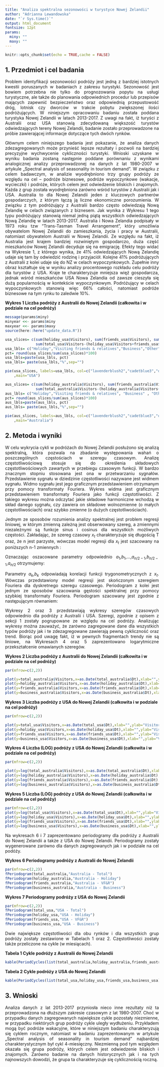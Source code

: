 ```yaml
---
title: "Analiza spektralna sezonowości w turystyce Nowej Zelandii"
author: "Adrianna Lewandowska"
date: "`r Sys.time()`"
output: html_document
fontsize: 12pt
params:
  miny: ""
  maxy: ""
---
```

```r
knitr::opts_chunk$set(echo = TRUE,cache = FALSE)

```
## 1. Przedmiot i cel badania
<div style="text-align: justify">
Problem identyfikacji sezonowości podróży jest jedną z bardziej istotnych kwestii poruszanych w badaniach z zakresu turystyki. Sezonowość jest bowiem potrzebna nie tylko do prognozowania popytu na usługi turystyczne, ale także do planowania odpowiednich procedur lub przepisów mających zapewnić bezpieczeństwo oraz odpowiednią przepustowość dróg, lotnisk czy dworców w trakcie pobytu zwiększonej ilości podróżujących. W niniejszym opracowaniu badaniu została poddana turystyka Nowej Zelandii w latach 2013-2017. Z uwagi na fakt, iż turyści z Australii oraz USA stanowią zdecydowaną większość turystów odwiedzających tereny Nowej Zelandii, badanie zostało przeprowadzone na próbie zawierającej informacje dotyczące tych dwóch rynków. 

Głównym celem niniejszego badania jest pokazanie, że analiza danych zdezagregowanych  może przynieść lepsze rezultaty i pozwoli na bardziej precyzyjne wychwycenie cykliczności turystyki. Wnioski uzyskane w wyniku badania zostaną następnie poddane porównaniu z wynikami analogicznej analizy przeprowadzonej na danych z lat 1980-2007 w artykule „Spectral analysis of seasonality in tourism demand”. W związku z celem badawczym, w analizie wyodrębniono trzy grupy podróży ze względu na cel  – podróże biznesowe, podróże wypoczynkowe (wakacje, wycieczki) i podróże, których celem jest odwiedzenie bliskich i znajomych. Każda z grup została wyodrębniona zarówno wśród turystów z Australii jak i USA.  Australia to dla Nowej Zelandii jeden z kluczowych partnerów gospodarczych, z którym łączą ją liczne ekonomiczne porozumienia. W związku z tym podróżujący z Australii bardzo często odwiedzają Nową Zelandię w celach związanych z biznesem. Jak wynika z Wykresu 1 tego typu podróżujący stanowią niemal jedną piątą wszystkich odwiedzających Nową Zelandię w latach 2013-2017. Australia i Nowa Zelandia podpisały w 1973 roku tzw “Trans-Tasman Travel Arrangement“, który umożliwia obywatelom Nowej Zelandii do zamieszkania, życia i pracy w Australii, natomiast obywatelom Australii w Nowej Zelandii.  Ze względu na fakt, iż Australia jest krajem bardziej rozwiniętym gospodarczo, duża część mieszkańców Nowej Zelandii decyduje się na emigrację. Efekty tego widać na Wykresie 1, z którego wynika, że 41% odwiedzających Nową Zelandię udaje się tam by odwiedzić rodzinę i przyjaciół. Kolejne 41% podróżujących z Australii z kolei udaje się do NZ w celach wypoczynkowych. Zupełnie inny obraz kształtuje się w wyniku analizy procentowego rozkładu celu podróży dla turystów z USA. Kraje te charakteryzuje mniejsza więź gospodarcza, jednak wśród mieszkańców USA Nowa Zelandia od zawsze cieszyła się dużą popularnością w kontekście wypoczynkowym. Podróżujący w celach wypoczynkowych stanowią więc 66% całości, natomiast podróże biznesowe na tym rynku to zaledwie 10%. 
</div>

**Wykres 1 Liczba podróży z Australii do Nowej Zelandii (całkowita i w podziale na cel podróży)**
```r
message(params$miny)
minyear <<- params$miny
maxyear <<- params$maxy
source(here::here("update_data.R"))

usa_slices= c(sum(holiday_usa$Visitors), sum(friends_usa$Visitors), sum(business_usa$Visitors),
              sum(total_usa$Visitors-(holiday_usa$Visitors+friends_usa$Visitors+business_usa$Visitors)))
usa_lbls= c("Holiday","Visiting friends & relatives","Business","Other")
pct= round(usa_slices/sum(usa_slices)*100)
usa_lbls=paste(usa_lbls, pct)
usa_lbls= paste(usa_lbls,"%",sep="")

pie(usa_slices, labels=usa_lbls, col=c("lavenderblush2","cadetblue3","darkseagreen3","tan")
    ,main="USA")

aus_slices= c(sum(holiday_australia$Visitors), sum(friends_australia$Visitors), sum(business_australia$Visitors),
              sum(total_australia$Visitors-(holiday_australia$Visitors+friends_australia$Visitors+business_australia$Visitors)))
aus_lbls= c("Holiday","Visiting friends & relatives", "Business" , "Other")
pct= round(aus_slices/sum(aus_slices)*100)
aus_lbls=paste(aus_lbls, pct)
aus_lbls= paste(aus_lbls,"%",sep="")

pie(aus_slices, labels=aus_lbls, col=c("lavenderblush2","cadetblue3","darkseagreen3","tan")
    ,main="Australia")
```

## 2. Metoda i wyniki
<div style="text-align: justify">
W celu wykrycia cykli w podróżach do Nowej Zelandii posłużono się analizą spektralną, która pozwala na zbadanie występowania wahań o poszczególnych częstościach w szeregu czasowym. Analizę częstotliwościową stosuje się do określenia składowych częstotliwościowych zawartych w przebiegu czasowym funkcji. W bardzo znacznym stopniu stosowana jest ona w przetwarzaniu sygnałów. Przedstawienie sygnału w dziedzinie częstotliwości nazywane jest widmem sygnału. Widmo sygnału jest jego graficznym przedstawieniem otrzymanym przy pomocy transformaty Fouriera. Wykres widma jest graficznym przedstawieniem transformaty Fouriera jako funkcji częstotliwości. Z takiego wykresu można odczytać jakie składowe harmoniczne wchodzą w skład danego sygnału, czy zawiera on składowe wolnozmienne (o małych częstotliwościach) oraz szybko zmienne (o dużych częstotliwościach). 

Jednym ze sposobów rozumienia analizy spektralnej jest problem regresji liniowej, w którym zmienną zależną jest obserwowany szereg, a zmiennymi niezależnymi są funkcje sinus i cosinus dla wszystkich możliwych częstości. Zakładając, że szereg czasowy $x_{t}$ charakteryzuje się długością T oraz, że n jest parzyste, wówczas model regresji dla $x_{t}$ jest szacowany na poniższych n-1 zmiennych :

\begin{equation}
  \cos(\frac{2\pi t}{T}), sin(\frac{2\pi t}{T}),...,cos(\frac{2(n/2)-1)\pi t)}{T}), sin(\frac{2(n/2)-1)\pi t)}{T}), cos(\pi t)
\end{equation}

Oznaczając oszacowane parametry odpowiednio $a_{1}$,$b_{1}$,...,$a_{n/2-1}$,$b_{n/2-1}$,$a_{n/2}$ otrzymujemy:

\begin{equation}
  \ x_{t}=a_{0}+\sum_{n/2-1}^{i=1}[a_{k}cos(2\pi kt/T)+b_{k}sin(2\pi kt/T)]+a_{n/2}cos(\pi t)
\end{equation}

Parametry $a_{k}$,$b_{k}$ odpowiadają korelacji funkcji trygonometrycznych z $x_{t}$. Wówczas przedstawiony model regresji jest skończonym szeregiem Fouriera dla dyskretnego szeregu czasowego. Periodogram z kolei jest jednym ze sposobów szacowania gęstości spektralnej przy pomocy szybkiej transformaty Fouriera. Periodogram szacowany jest zgodnie z następującym równaniem:

\begin{equation}
  \ P(\frac{k}{T})=\sqrt{a_{2}^{k}+b_{2}^{k}}
\end{equation}

Wykresy 2 oraz 3 przedstawiają wykresy szeregów czasowych odpowiednio dla podróży z Australii i USA. Szeregi, zgodnie z opisem z sekcji 1 zostały pogrupowane ze względu na cel podróży. Analizując wykresy można zauważyć, że zarówno zagregowane dane dla wszystkich typów podróży jak i te zdezagregowane zawierają pewną cykliczność oraz trend. Biorąc pod uwagę fakt, iż w pewnych fragmentach trendy nie są liniowe, na Wykresach 4 oraz 5 zaprezentowano logarytmiczne przekształcenie omawianych szeregów.
</div>

**Wykres 2 Liczba podróży z Australii do Nowej Zelandii (całkowita i w podziale na cel podróży)**
```r
par(mfrow=c(2,2)) 

plot(y=total_australia$Visitors,x=as.Date(total_australia$Dt),xlab="",ylab="Visitors from Australia",type = "l",main="Total Arrivals")
plot(y=holiday_australia$Visitors,x=as.Date(holiday_australia$Dt),xlab="",ylab="Visitors from Australia",type = "l",main="Holiday")
plot(y=friends_australia$Visitors,x=as.Date(friends_australia$Dt),xlab="",ylab="Visitors from Australia",type = "l",main="Visiting friends & relatives")
plot(y=business_australia$Visitors,x=as.Date(business_australia$Dt),xlab="",ylab="Visitors from Australia",type = "l",main="Business")
```

**Wykres 3 Liczba podróży z USA do Nowej Zelandii (całkowita i w podziale na cel podróży)**
```r
par(mfrow=c(2,2)) 

plot(y=total_usa$Visitors,x=as.Date(total_usa$Dt),xlab="",ylab="Visitors from Australia",type = "l",main="Total Arrivals")
plot(y=holiday_usa$Visitors,x=as.Date(holiday_usa$Dt),xlab="",ylab="Visitors from Australia",type = "l",main="Holiday")
plot(y=friends_usa$Visitors,x=as.Date(friends_usa$Dt),xlab="",ylab="Visitors from Australia",type = "l",main="Visiting friends & relatives")
plot(y=business_usa$Visitors,x=as.Date(business_usa$Dt),xlab="",ylab="Visitors from Australia",type = "l",main="Business")
```

**Wykres 4  Liczba (LOG) podróży z USA do Nowej Zelandii (całkowita i w podziale na cel podróży)**
```r
par(mfrow=c(2,2)) 

plot(y=log(total_australia$Visitors),x=as.Date(total_australia$Dt),xlab="",ylab="Visitors from Australia",type = "l",main="Total Arrivals")
plot(y=log(holiday_australia$Visitors),x=as.Date(holiday_australia$Dt),xlab="",ylab="Visitors from Australia",type = "l",main="Holiday")
plot(y=log(friends_australia$Visitors),x=as.Date(friends_australia$Dt),xlab="",ylab="Visitors from Australia",type = "l",main="Visiting friends & relatives")
plot(y=log(business_australia$Visitors),x=as.Date(business_australia$Dt),xlab="",ylab="Visitors from Australia",type = "l",main="Business")
```

**Wykres 5 Liczba (LOG) podróży z USA do Nowej Zelandii (całkowita i w podziale na cel podróży)**
```r
par(mfrow=c(2,2))
plot(y=log(total_usa$Visitors),x=as.Date(total_usa$Dt),xlab="",ylab="Visitors from USA",type = "l",main="Total Arrivals")
plot(y=log(holiday_usa$Visitors),x=as.Date(holiday_usa$Dt),xlab="",ylab="Visitors from USA",type = "l",main="Holiday")
plot(y=log(friends_usa$Visitors),x=as.Date(friends_usa$Dt),xlab="",ylab="Visitors from USA",type = "l",main="Visiting friends & relatives")
plot(y=log(business_usa$Visitors),x=as.Date(business_usa$Dt),xlab="",ylab="Visitors from USA",type = "l",main="Business")
```

<div style="text-align: justify">
Na wykresach 6 i 7 zaprezentowano periodogramy dla podróży z Australii do Nowej Zelandii a także z USA do Nowej Zelandii. Periodogramy zostały wygenerowane zarówno dla danych zagregowanych jak i w podziale na cel podóży. 
</div>

**Wykres 6 Periodogramy podróży z Australii do Nowej Zelandii**
```r

par(mfrow=c(2,2))
fPeriodogram(total_australia,"Australia - Total")
fPeriodogram(holiday_australia,"Australia - Holiday")
fPeriodogram(friends_australia,"Australia - VF&R")
fPeriodogram(business_australia,"Australia - Business")
```

**Wykres 7 Periodogramy podróży z USA do Nowej Zelandii**
```r

par(mfrow=c(2,2))
fPeriodogram(total_usa,"USA - Total")
fPeriodogram(holiday_usa,"USA - Holiday")
fPeriodogram(friends_usa,"USA - VF&R")
fPeriodogram(business_usa,"USA - Business")
```

<div style="text-align: justify">
Dwie największe częstotliwości dla obu rynków i dla wszystkich grup podróży zostały zestawione w Tabelach 1 oraz 2. Częstotliwości zostały także przeliczone na cykle (w miesiącach). 
</div>
**Tabela 1 Cykle podróży z Australii do Nowej Zelandii**
```r
kable(PeriodCycles(list(total_australia,holiday_australia,friends_australia,business_australia),c("Total","Holiday","Visiting Friends and Relatives","Business")))
```

**Tabela 2 Cykle podróży z USA do Nowej Zelandii** 
```r
kable(PeriodCycles(list(total_usa,holiday_usa,friends_usa,business_usa),c("Total","Holiday","Visiting Friends and Relatives","Business")))
```

## 3. Wnioski
<div style="text-align: justify">
Analiza danych z lat 2013-2017 przyniosła nieco inne rezultaty niż ta przeprowadzona na dłuższym zakresie czasowym z lat 1980-2007. Choć w przypadku danych zagregowanych największe  cykle pozostały niezmienne, w przypadku niektórych grup podróży cykle uległy wydłużeniu. Przykładem mogą być podróże wakacyjne, które w niniejszym badaniu charakteryzują się cyklem rocznym, natomiast w badaniu zaprezentowanym w artykule „Spectral analysis of seasonality in tourism demand” najbardziej charakterystycznym był cykl 4-miesięczny.  Niezmienną pod tym względem okazała się grupa podróży, których celem jest odwiedzenie bliskich i znajomych. Zarówno badanie na danych historycznych jak i na tych najnowszych dowodzi, że grupa ta charakteryzuje  się cyklicznością roczną.
</div>


